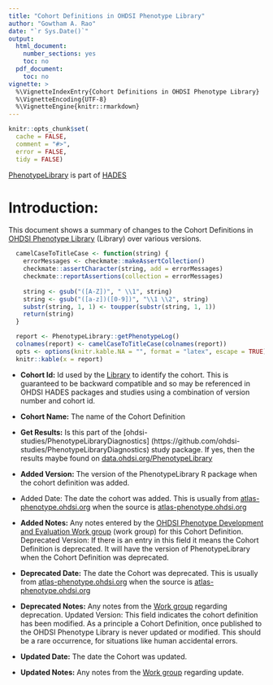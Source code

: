 ```yaml
---
title: "Cohort Definitions in OHDSI Phenotype Library"
author: "Gowtham A. Rao"
date: "`r Sys.Date()`"
output:
  html_document:
    number_sections: yes
    toc: no  
  pdf_document: 
    toc: no     
vignette: >
  %\VignetteIndexEntry{Cohort Definitions in OHDSI Phenotype Library}
  %\VignetteEncoding{UTF-8}    
  %\VignetteEngine{knitr::rmarkdown}
---
```


```r
knitr::opts_chunk$set(
  cache = FALSE,
  comment = "#>",
  error = FALSE,
  tidy = FALSE)
```

[PhenotypeLibrary](https://github.com/OHDSI/PhenotypeLibrary) is part of [HADES](https://ohdsi.github.io/Hades/)

# Introduction:

This document shows a summary of changes to the Cohort Definitions in [OHDSI Phenotype Library](https://github.com/OHDSI/PhenotypeLibrary) (Library) over various versions.



```r

  camelCaseToTitleCase <- function(string) {
    errorMessages <- checkmate::makeAssertCollection()
    checkmate::assertCharacter(string, add = errorMessages)
    checkmate::reportAssertions(collection = errorMessages)
  
    string <- gsub("([A-Z])", " \\1", string)
    string <- gsub("([a-z])([0-9])", "\\1 \\2", string)
    substr(string, 1, 1) <- toupper(substr(string, 1, 1))
    return(string)
  }

  report <- PhenotypeLibrary::getPhenotypeLog()
  colnames(report) <- camelCaseToTitleCase(colnames(report))
  opts <- options(knitr.kable.NA = "", format = "latex", escape = TRUE)
  knitr::kable(x = report)
```


* **Cohort Id:** Id used by the [Library](https://github.com/OHDSI/PhenotypeLibrary) to identify the cohort. This is guaranteed to be backward compatible and so may be referenced in OHDSI HADES packages and studies using a combination of version number and cohort id.

* **Cohort Name:** The name of the Cohort Definition

* **Get Results:** Is this part of the [ohdsi-studies/PhenotypeLibraryDiagnostics] (https://github.com/ohdsi-studies/PhenotypeLibraryDiagnostics) study package. If yes, then the results maybe found on [data.ohdsi.org/PhenotypeLibrary](https://data.ohdsi.org/PhenotypeLibrary/)

* **Added Version:** The version of the PhenotypeLibrary R package when the cohort definition was added.

* Added Date: The date the cohort was added. This is usually from [atlas-phenotype.ohdsi.org](https://atlas-phenotype.ohdsi.org/#/home) when the source is [atlas-phenotype.ohdsi.org](https://atlas-phenotype.ohdsi.org/#/home)

* **Added Notes:** Any notes entered by the [OHDSI Phenotype Development and Evaluation Work group](https://teams.microsoft.com/l/team/19%3a66a11855657c46918723073bff9e36f1%40thread.tacv2/conversations?groupId=b464dca0-06d1-477c-b66d-11827e4d0412&tenantId=a30f0094-9120-4aab-ba4c-e5509023b2d5) (work group) for this Cohort Definition.
Deprecated Version: If there is an entry in this field it means the Cohort Definition is deprecated. It will have the version of PhenotypeLibrary when the Cohort Definition was deprecated.

* **Deprecated Date:** The date the Cohort was deprecated. This is usually from [atlas-phenotype.ohdsi.org](https://atlas-phenotype.ohdsi.org/#/home) when the source is [atlas-phenotype.ohdsi.org](https://atlas-phenotype.ohdsi.org/#/home)

* **Deprecated Notes:** Any notes from the [Work group](https://teams.microsoft.com/l/team/19%3a66a11855657c46918723073bff9e36f1%40thread.tacv2/conversations?groupId=b464dca0-06d1-477c-b66d-11827e4d0412&tenantId=a30f0094-9120-4aab-ba4c-e5509023b2d5) regarding deprecation. 
Updated Version: This field indicates the cohort definition has been modified. As a principle a Cohort Definition, once published to the OHDSI Phenotype Library is never updated or modified. This should be a rare occurrence, for situations like human accidental errors.

* **Updated Date:** The date the Cohort was updated.

* **Updated Notes:** Any notes from the [Work group](https://teams.microsoft.com/l/team/19%3a66a11855657c46918723073bff9e36f1%40thread.tacv2/conversations?groupId=b464dca0-06d1-477c-b66d-11827e4d0412&tenantId=a30f0094-9120-4aab-ba4c-e5509023b2d5) regarding update.

